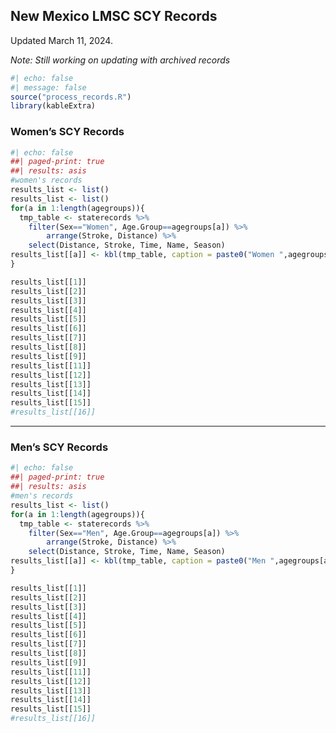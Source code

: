 ## **New Mexico LMSC SCY Records**

Updated March 11, 2024.

*Note: Still working on updating with archived records*

```r
#| echo: false
#| message: false
source("process_records.R")
library(kableExtra)

```

### **Women's SCY Records**

```r
#| echo: false
##| paged-print: true
##| results: asis
#women's records
results_list <- list()
results_list <- list()
for(a in 1:length(agegroups)){
  tmp_table <- staterecords %>% 
    filter(Sex=="Women", Age.Group==agegroups[a]) %>%
        arrange(Stroke, Distance) %>% 
    select(Distance, Stroke, Time, Name, Season)
results_list[[a]] <- kbl(tmp_table, caption = paste0("Women ",agegroups[a]))
}

results_list[[1]]
results_list[[2]]
results_list[[3]]
results_list[[4]]
results_list[[5]]
results_list[[6]]
results_list[[7]]
results_list[[8]]
results_list[[9]]
results_list[[11]]
results_list[[12]]
results_list[[13]]
results_list[[14]]
results_list[[15]]
#results_list[[16]]
```

------------------------------------------------------------------------

### **Men's SCY Records**

```r
#| echo: false
##| paged-print: true
##| results: asis
#men's records
results_list <- list()
for(a in 1:length(agegroups)){
  tmp_table <- staterecords %>% 
    filter(Sex=="Men", Age.Group==agegroups[a]) %>%
        arrange(Stroke, Distance) %>% 
    select(Distance, Stroke, Time, Name, Season)
results_list[[a]] <- kbl(tmp_table, caption = paste0("Men ",agegroups[a]))
}

results_list[[1]]
results_list[[2]]
results_list[[3]]
results_list[[4]]
results_list[[5]]
results_list[[6]]
results_list[[7]]
results_list[[8]]
results_list[[9]]
results_list[[11]]
results_list[[12]]
results_list[[13]]
results_list[[14]]
results_list[[15]]
#results_list[[16]]
```
